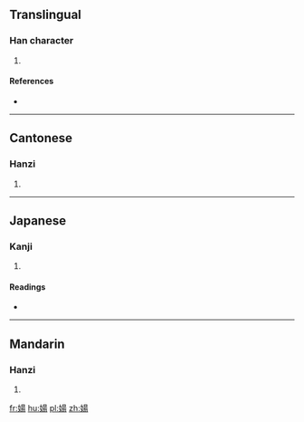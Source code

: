 ==Translingual==

===Han character===
{{Han char|rn=38|rad=女|as=09|sn=12|four=46427|canj=VAMH|ids=⿰女昜}}

# {{defn|Han|sort=女09}}

====References====
* {{Han ref|kx=0265.300|dkj=06458|dj=0533.050|hdz=21065.020|uh=5A78|ud=23160|bh=D8BB|bd=55483}}

----

==Cantonese==

===Hanzi===
{{yue-hanzi|jyut=[[dong6]]|y=dong6}}

# {{defn|lang=yue|sort=女09}}

----

==Japanese==

===Kanji===
{{ja-kanji|grade=|rs=女09}}

# {{defn|lang=ja|sort=女09}}

====Readings====
* {{ja-readings|on=[[とう]] (tō), [[どう]] (dō), [[よう]] (yō)|kun=[[みだら]] (midara), [[たわむれるさま]] (tawamurerusama), [[わわ]] (wawa)}}

----

==Mandarin==

===Hanzi===
{{cmn-hanzi|pin=[[dàng]] ([[dang4]])|wg=tang<sup>4</sup>}}

# {{defn|lang=cmn|sort=女09}}

[[fr:婸]]
[[hu:婸]]
[[pl:婸]]
[[zh:婸]]
